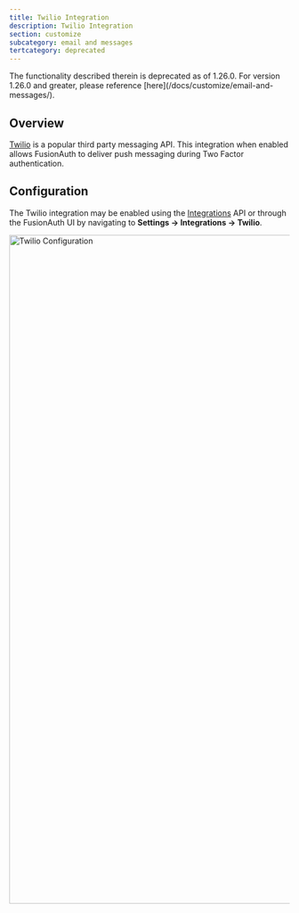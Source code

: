 ```yaml
---
title: Twilio Integration
description: Twilio Integration
section: customize
subcategory: email and messages
tertcategory: deprecated
---
```


<Aside type="caution">
The functionality described therein is deprecated as of 1.26.0. For version 1.26.0 and greater, please reference [here](/docs/customize/email-and-messages/).
</Aside>

## Overview

[Twilio](https://www.twilio.com/) is a popular third party messaging API. This integration when enabled allows FusionAuth
to deliver push messaging during Two Factor authentication.

## Configuration

The Twilio integration may be enabled using the [Integrations](/docs/apis/integrations) API or through the FusionAuth UI by navigating
to <strong>Settings -> Integrations -> Twilio</strong>.

<img src="/img/docs/customize/email-and-messages/deprecated/integration-twilio.png" alt="Twilio Configuration" width="1200" role="shadowed" />
